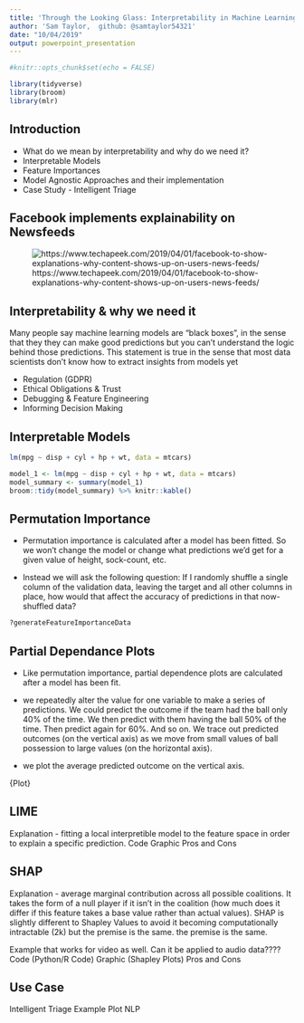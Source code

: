 ```yaml
---
title: 'Through the Looking Glass: Interpretability in Machine Learning'
author: 'Sam Taylor,  github: @samtaylor54321'
date: "10/04/2019"
output: powerpoint_presentation
---
```


```r
#knitr::opts_chunk$set(echo = FALSE)

library(tidyverse)
library(broom)
library(mlr)
```

## Introduction 

- What do we mean by interpretability and why do we need it? 
- Interpretable Models
- Feature Importances
- Model Agnostic Approaches and their implementation
- Case Study - Intelligent Triage

## Facebook implements explainability on Newsfeeds

![https://www.techapeek.com/2019/04/01/facebook-to-show-explanations-why-content-shows-up-on-users-news-feeds/](images/facebook.png) 

## Interpretability & why we need it

Many people say machine learning models are "black boxes", in the sense that they they can make good predictions but you can't understand the logic behind those predictions. This statement is true in the sense that most data scientists don't know how to extract insights from models yet 

- Regulation (GDPR)
- Ethical Obligations & Trust
- Debugging & Feature Engineering
- Informing Decision Making

## Interpretable Models

```r
lm(mpg ~ disp + cyl + hp + wt, data = mtcars)
```

```r
model_1 <- lm(mpg ~ disp + cyl + hp + wt, data = mtcars)
model_summary <- summary(model_1)
broom::tidy(model_summary) %>% knitr::kable()
```

## Permutation Importance

- Permutation importance is calculated after a model has been fitted. So we won't change the model or change what predictions we'd get for a given value of height, sock-count, etc.

- Instead we will ask the following question: If I randomly shuffle a single column of the validation data, leaving the target and all other columns in place, how would that affect the accuracy of predictions in that now-shuffled data?


```r
?generateFeatureImportanceData
```



## Partial Dependance Plots

- Like permutation importance, partial dependence plots are calculated after a model has been fit.

- we repeatedly alter the value for one variable to make a series of predictions. We could predict the outcome if the team had the ball only 40% of the time. We then predict with them having the ball 50% of the time. Then predict again for 60%. And so on. We trace out predicted outcomes (on the vertical axis) as we move from small values of ball possession to large values (on the horizontal axis).

-  we plot the average predicted outcome on the vertical axis.

{Plot}

## LIME

Explanation - fitting a local interpretible model to the feature  space in order to 
explain a specific prediction. 
Code
Graphic
Pros and Cons


## SHAP 

Explanation - average marginal contribution across all possible coalitions. It takes the form of a null player if it isn't in the coalition (how much does it differ if this feature takes 
a base value rather than actual values). SHAP is slightly different to Shapley Values to avoid it becoming computationally intractable (2k) but the premise is the same. 
the premise is the same.

Example that works for video as well. Can it be applied to audio data????
Code (Python/R Code)
Graphic (Shapley Plots)
Pros and Cons 

## Use Case

Intelligent Triage
Example Plot
NLP


